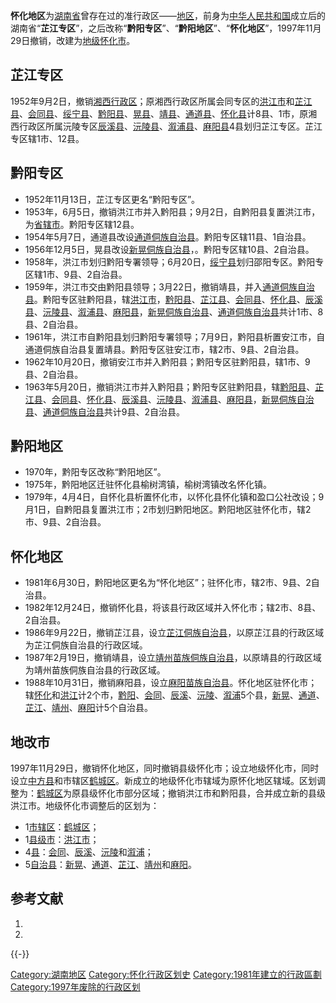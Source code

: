 '''怀化地区'''为[[湖南省|湖南省]]曾存在过的准行政区——[[地区|地区]]，前身为[[中华人民共和国|中华人民共和国]]成立后的湖南省“'''芷江专区'''”，之后改称“'''黔阳专区'''”、“'''黔阳地区'''”、“'''怀化地区'''”，1997年11月29日撤销，改建为[[地级市|地级]][[怀化市|怀化市]]。

==芷江专区==
1952年9月2日，撤销[[湘西行政区|湘西行政区]]；原湘西行政区所属会同专区的[[洪江市|洪江市]]和[[芷江县|芷江县]]、[[会同县|会同县]]、[[绥宁县|绥宁县]]、[[黔阳县|黔阳县]]、[[晃县|晃县]]、[[靖县|靖县]]、[[通道县|通道县]]、[[怀化县|怀化县]]计8县、1市，原湘西行政区所属沅陵专区[[辰溪县|辰溪县]]、[[沅陵县|沅陵县]]、[[溆浦县|溆浦县]]、[[麻阳县|麻阳县]]4县划归芷江专区。芷江专区辖1市、12县。

==黔阳专区==
*1952年11月13日，芷江专区更名“黔阳专区”。
*1953年，6月5日，撤销洪江市并入黔阳县；9月2日，自黔阳县复置洪江市，为[[省辖市|省辖市]]。黔阳专区辖12县。
*1954年5月7日，通道县改设[[通道侗族自治县|通道侗族自治县]]。黔阳专区辖11县、1自治县。
*1956年12月5日，晃县改设[[新晃侗族自治县|新晃侗族自治县]]，。黔阳专区辖10县、2自治县。
*1958年，洪江市划归黔阳专署领导；6月20日，[[绥宁县|绥宁县]]划归邵阳专区。黔阳专区辖1市、9县、2自治县。
*1959年，洪江市交由黔阳县领导；3月22日，撤销靖县，并入[[通道侗族自治县|通道侗族自治县]]。黔阳专区驻黔阳县，辖[[洪江市|洪江市]]，[[黔阳县|黔阳县]]、[[芷江县|芷江县]]、[[会同县|会同县]]、[[怀化县|怀化县]]、[[辰溪县|辰溪县]]、[[沅陵县|沅陵县]]、[[溆浦县|溆浦县]]、[[麻阳县|麻阳县]]，[[新晃侗族自治县|新晃侗族自治县]]、[[通道侗族自治县|通道侗族自治县]]共计1市、8县、2自治县。
*1961年，洪江市自黔阳县划归黔阳专署领导；7月9日，黔阳县析置安江市，自通道侗族自治县复置靖县。黔阳专区驻安江市，辖2市、9县、2自治县。
*1962年10月20日，撤销安江市并入黔阳县；黔阳专区驻黔阳县，辖1市、9县、2自治县。
*1963年5月20日，撤销洪江市并入黔阳县；黔阳专区驻黔阳县，辖[[黔阳县|黔阳县]]、[[芷江县|芷江县]]、[[会同县|会同县]]、[[怀化县|怀化县]]、[[辰溪县|辰溪县]]、[[沅陵县|沅陵县]]、[[溆浦县|溆浦县]]、[[麻阳县|麻阳县]]，[[新晃侗族自治县|新晃侗族自治县]]、[[通道侗族自治县|通道侗族自治县]]共计9县、2自治县。

==黔阳地区==
*1970年，黔阳专区改称“黔阳地区”。
*1975年，黔阳地区迁驻怀化县榆树湾镇，榆树湾镇改名怀化镇。
*1979年，4月4日，自怀化县析置怀化市，以怀化县怀化镇和盈口公社改设；9月1日，自黔阳县复置洪江市；2市划归黔阳地区。黔阳地区驻怀化市，辖2市、9县、2自治县。

==怀化地区==
*1981年6月30日，黔阳地区更名为“怀化地区”；驻怀化市，辖2市、9县、2自治县。
*1982年12月24日，撤销怀化县，将该县行政区域并入怀化市；辖2市、8县、2自治县。
*1986年9月22日，撤销芷江县，设立[[芷江侗族自治县|芷江侗族自治县]]，以原芷江县的行政区域为芷江侗族自治县的行政区域。
*1987年2月19日，撤销靖县，设立[[靖州苗族侗族自治县|靖州苗族侗族自治县]]，以原靖县的行政区域为靖州苗族侗族自治县的行政区域。
*1988年10月31日，撤销麻阳县，设立[[麻阳苗族自治县|麻阳苗族自治县]]。怀化地区驻怀化市；辖[[怀化市|怀化]]和[[洪江市|洪江]]计2个市，[[黔阳县|黔阳]]、[[会同县|会同]]、[[辰溪县|辰溪]]、[[沅陵县|沅陵]]、[[溆浦县|溆浦]]5个县，[[新晃侗族自治县|新晃]]、[[通道侗族自治县|通道]]、[[芷江侗族自治县|芷江]]、[[靖州苗族侗族自治县|靖州]]、[[麻阳苗族自治县|麻阳]]计5个自治县。

==地改市==
1997年11月29日，撤销怀化地区，同时撤销县级怀化市；设立地级怀化市，同时设立[[中方县|中方县]]和市辖区[[鹤城区|鹤城区]]。新成立的地级怀化市辖域为原怀化地区辖域。区划调整为：[[鹤城区|鹤城区]]为原县级怀化市部分区域；撤销洪江市和黔阳县，合并成立新的县级洪江市。地级怀化市调整后的区划为：
*1[[市辖区|市辖区]]：[[鹤城区|鹤城区]]；
*1[[县级市|县级市]]：[[洪江市|洪江市]]；
*4[[县|县]]：[[会同县|会同]]、[[辰溪县|辰溪]]、[[沅陵县|沅陵]]和[[溆浦县|溆浦]]；
*5[[自治县|自治县]]：[[新晃侗族自治县|新晃]]、[[通道侗族自治县|通道]]、[[芷江侗族自治县|芷江]]、[[靖州苗族侗族自治县|靖州]]和[[麻阳苗族自治县|麻阳]]。

== 参考文献 ==
{{Wikisource|国务院关于同意湖南省撤销怀化地区设立地级怀化市及洪江市与黔阳县合并设立新的县级洪江市的批复}}
# {{Cite book | author = 戴均良等 | title = 《中国古今地名大词典》 | location = 上海 | publisher = 上海辞书出版社 | date = 2005 | language = zh-hans }}
# {{Cite book | author = 史为乐 | title = 《中华人民共和国政区沿革（1949-2002）》 | location = 北京 | publisher = 人民出版社 | date = 2006 | language = zh-hans }}
{{reflist}}
{{-}}

{{湖南省历史地级政区|nocat}}

[[Category:湖南地区|Category:湖南地区]]
[[Category:怀化行政区划史|Category:怀化行政区划史]]
[[Category:1981年建立的行政區劃|Category:1981年建立的行政區劃]]
[[Category:1997年废除的行政区划|Category:1997年废除的行政区划]]